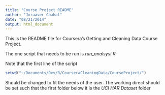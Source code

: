 ```yaml
---
title: "Course Project README"
author: "Joraaver Chahal"
date: "08/21/2014"
output: html_document
---
```


This is the README file for Coursera's Getting and Cleaning Data Course Project.

The one script that needs to be run is *run_analsysi.R*

Note that the first line of the script
```r
setwd("~/Documents/Dev/R/CourseraCleaningData/CourseProject/")
```
Should be changed to fit the needs of the user. The working direct should be set
such that the first folder below it is the *UCI HAR Dataset* folder

